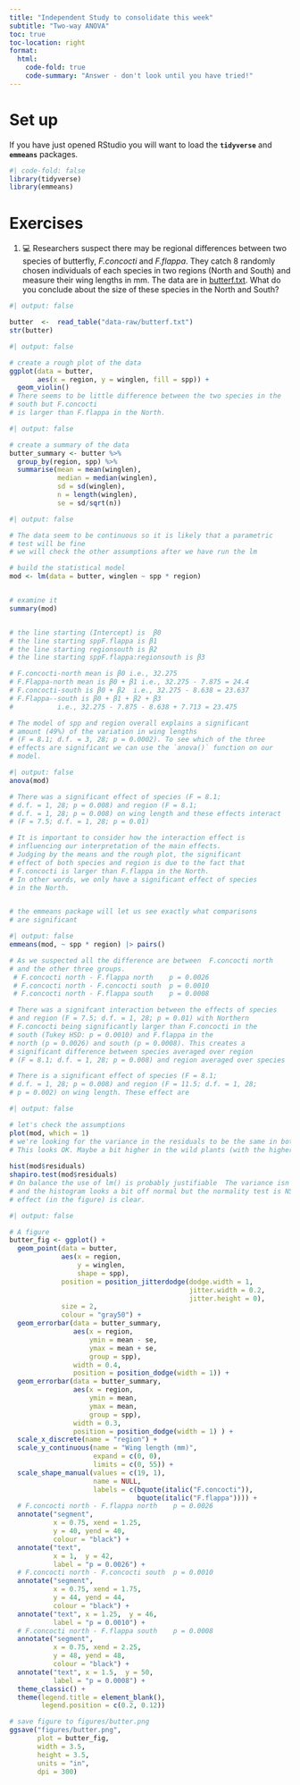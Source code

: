 ```yaml
---
title: "Independent Study to consolidate this week"
subtitle: "Two-way ANOVA"
toc: true
toc-location: right
format:
  html:
    code-fold: true
    code-summary: "Answer - don't look until you have tried!"
---
```


# Set up

If you have just opened RStudio you will want to load the **`tidyverse`** and **`emmeans`** packages. 


```r
#| code-fold: false
library(tidyverse)
library(emmeans)
```

# Exercises

1.  💻 Researchers suspect there may be regional differences between 
    two species of butterfly, *F.concocti* and *F.flappa*. They catch
    8 randomly chosen individuals of each species in two regions 
    (North and South) and measure their wing lengths in mm. The data 
    are in [butterf.txt](data-raw/butterf.txt). What do you conclude 
    about the size of these species in the North and South?


```r
#| output: false

butter  <-  read_table("data-raw/butterf.txt")
str(butter)

```

```r
#| output: false

# create a rough plot of the data  
ggplot(data = butter,
       aes(x = region, y = winglen, fill = spp)) +
  geom_violin()
# There seems to be little difference between the two species in the
# south but F.concocti
# is larger than F.flappa in the North.
```



```r
#| output: false

# create a summary of the data
butter_summary <- butter %>%
  group_by(region, spp) %>%
  summarise(mean = mean(winglen),
            median = median(winglen),
            sd = sd(winglen),
            n = length(winglen),
            se = sd/sqrt(n))
```

```r
#| output: false

# The data seem to be continuous so it is likely that a parametric
# test will be fine
# we will check the other assumptions after we have run the lm

# build the statistical model
mod <- lm(data = butter, winglen ~ spp * region)


# examine it
summary(mod)


# the line starting (Intercept) is  β0  
# the line starting sppF.flappa is β1
# the line starting regionsouth is β2
# the line starting sppF.flappa:regionsouth is β3

# F.concocti-north mean is β0 i.e., 32.275
# F.Flappa-north mean is β0 + β1 i.e., 32.275 - 7.875 = 24.4
# F.concocti-south is β0 + β2  i.e., 32.275 - 8.638 = 23.637
# F.Flappa--south is β0 + β1 + β2 + β3 
#           i.e., 32.275 - 7.875 - 8.638 + 7.713 = 23.475

# The model of spp and region overall explains a significant 
# amount (49%) of the variation in wing lengths
# (F = 8.1; d.f. = 3, 28; p = 0.0002). To see which of the three 
# effects are significant we can use the `anova()` function on our
# model.
```

```r
#| output: false
anova(mod)

# There was a significant effect of species (F = 8.1; 
# d.f. = 1, 28; p = 0.008) and region (F = 8.1; 
# d.f. = 1, 28; p = 0.008) on wing length and these effects interact 
# (F = 7.5; d.f. = 1, 28; p = 0.01)

# It is important to consider how the interaction effect is
# influencing our interpretation of the main effects.
# Judging by the means and the rough plot, the significant
# effect of both species and region is due to the fact that
# F.concocti is larger than F.flappa in the North.
# In other words, we only have a significant effect of species
# in the North. 


# the emmeans package will let us see exactly what comparisons
# are significant
```

```r
#| output: false
emmeans(mod, ~ spp * region) |> pairs()

# As we suspected all the difference are between  F.concocti north
# and the other three groups. 
 # F.concocti north - F.flappa north    p = 0.0026
 # F.concocti north - F.concocti south  p = 0.0010
 # F.concocti north - F.flappa south    p = 0.0008

# There was a signifcant interaction between the effects of species 
# and region (F = 7.5; d.f. = 1, 28; p = 0.01) with Northern
# F.concocti being significantly larger than F.concocti in the 
# south (Tukey HSD: p = 0.0010) and F.flappa in the 
# north (p = 0.0026) and south (p = 0.0008). This creates a 
# significant difference between species averaged over region 
# (F = 8.1; d.f. = 1, 28; p = 0.008) and region averaged over species
```

```r

# There is a significant effect of species (F = 8.1; 
# d.f. = 1, 28; p = 0.008) and region (F = 11.5; d.f. = 1, 28; 
# p = 0.002) on wing length. These effect are 

```



```r
#| output: false

# let's check the assumptions
plot(mod, which = 1) 
# we're looking for the variance in the residuals to be the same in both groups.
# This looks OK. Maybe a bit higher in the wild plants (with the higher mean)
 
hist(mod$residuals)
shapiro.test(mod$residuals)
# On balance the use of lm() is probably justifiable  The variance isn't quite equal 
# and the histogram looks a bit off normal but the normality test is NS and the 
# effect (in the figure) is clear.
```

```r
#| output: false

# A figure 
butter_fig <- ggplot() +
  geom_point(data = butter, 
             aes(x = region,
                 y = winglen,
                 shape = spp),
             position = position_jitterdodge(dodge.width = 1,
                                             jitter.width = 0.2,
                                             jitter.height = 0),
             size = 2,
             colour = "gray50") +
  geom_errorbar(data = butter_summary, 
                aes(x = region, 
                    ymin = mean - se, 
                    ymax = mean + se, 
                    group = spp),
                width = 0.4, 
                position = position_dodge(width = 1)) +
  geom_errorbar(data = butter_summary, 
                aes(x = region, 
                    ymin = mean, 
                    ymax = mean, 
                    group = spp),
                width = 0.3, 
                position = position_dodge(width = 1) ) +
  scale_x_discrete(name = "region") +
  scale_y_continuous(name = "Wing length (mm)",
                     expand = c(0, 0),
                     limits = c(0, 55)) +
  scale_shape_manual(values = c(19, 1),
                     name = NULL,
                     labels = c(bquote(italic("F.concocti")),
                                bquote(italic("F.flappa")))) +
  # F.concocti north - F.flappa north    p = 0.0026
  annotate("segment",
           x = 0.75, xend = 1.25,
           y = 40, yend = 40,
           colour = "black") +
  annotate("text",
           x = 1,  y = 42,
           label = "p = 0.0026") +
  # F.concocti north - F.concocti south  p = 0.0010
  annotate("segment",
           x = 0.75, xend = 1.75,
           y = 44, yend = 44,
           colour = "black") +
  annotate("text", x = 1.25,  y = 46,
           label = "p = 0.0010") +
  # F.concocti north - F.flappa south    p = 0.0008
  annotate("segment",
           x = 0.75, xend = 2.25,
           y = 48, yend = 48,
           colour = "black") +
  annotate("text", x = 1.5,  y = 50,
           label = "p = 0.0008") +
  theme_classic() +
  theme(legend.title = element_blank(),
        legend.position = c(0.2, 0.12)) 

# save figure to figures/butter.png
ggsave("figures/butter.png",
       plot = butter_fig,
       width = 3.5,
       height = 3.5,
       units = "in",
       dpi = 300)

```
